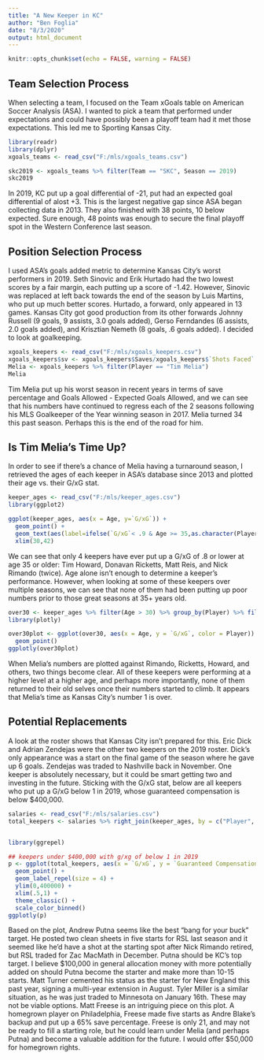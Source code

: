 ---
title: "A New Keeper in KC"
author: "Ben Foglia"
date: "8/3/2020"
output: html_document
---

```{r setup, include=FALSE}
knitr::opts_chunk$set(echo = FALSE, warning = FALSE)
```
  
## Team Selection Process

  When selecting a team, I focused on the Team xGoals table on American Soccer Analysis (ASA). I wanted to pick a team that performed under expectations and could have possibly been a playoff team had it met those expectations. This led me to Sporting Kansas City. 
```{r}
library(readr)
library(dplyr)
xgoals_teams <- read_csv("F:/mls/xgoals_teams.csv")

skc2019 <- xgoals_teams %>% filter(Team == "SKC", Season == 2019)
skc2019
```

  In 2019, KC put up a goal differential of -21, put had an expected goal differential of alost +3. This is the largest negative gap since ASA began collecting data in 2013. They also finished with 38 points, 10 below expected. Sure enough, 48 points was enough to secure the final playoff spot in the Western Conference last season.
  
## Position Selection Process

  I used ASA's goals added metric to determine Kansas City's worst performers in 2019. Seth Sinovic and Erik Hurtado had the two lowest scores by a fair margin, each putting up a score of -1.42. However, Sinovic was replaced at left back towards the end of the season by Luis Martins, who put up much better scores. Hurtado, a forward, only appeared in 13 games. Kansas City got good production from its other forwards Johnny Russell (9 goals, 9 assists, 3.0 goals added), Gerso Ferndandes (6 assists, 2.0 goals added), and Krisztian Nemeth (8 goals, .6 goals added).
  I decided to look at goalkeeping.
```{r}
xgoals_keepers <- read_csv("F:/mls/xgoals_keepers.csv")
xgoals_keepers$sv <- xgoals_keepers$Saves/xgoals_keepers$`Shots Faced`
Melia <- xgoals_keepers %>% filter(Player == "Tim Melia")
Melia
```

  Tim Melia put up his worst season in recent years in terms of save percentage and Goals Allowed - Expected Goals Allowed, and we can see that his numbers have continued to regress each of the 2 seasons following his MLS Goalkeeper of the Year winning season in 2017. Melia turned 34 this past season. Perhaps this is the end of the road for him.
  
## Is Tim Melia's Time Up?

  In order to see if there's a chance of Melia having a turnaround season, I retrieved the ages of each keeper in ASA's database since 2013 and plotted their age vs. their G/xG stat.
  
```{r}
keeper_ages <- read_csv("F:/mls/keeper_ages.csv")
library(ggplot2)

ggplot(keeper_ages, aes(x = Age, y=`G/xG`)) +
  geom_point() +
  geom_text(aes(label=ifelse(`G/xG`< .9 & Age >= 35,as.character(Player),'')),hjust=0,vjust=0) +
  xlim(30,42)

```

  We can see that only 4 keepers have ever put up a G/xG of .8 or lower at age 35 or older: Tim Howard, Donavan Ricketts, Matt Reis, and Nick Rimando (twice).
  Age alone isn't enough to determine a keeper's performance. However, when looking at some of these keepers over multiple seasons, we can see that none of them had been putting up poor numbers prior to those great seasons at 35+ years old.
```{r}
over30 <- keeper_ages %>% filter(Age > 30) %>% group_by(Player) %>% filter(n()>1)
library(plotly)

over30plot <- ggplot(over30, aes(x = Age, y = `G/xG`, color = Player)) +
  geom_point()
ggplotly(over30plot)

```
  
  When Melia's numbers are plotted against Rimando, Ricketts, Howard, and others, two things become clear. All of these keepers were performing at a higher level at a higher age, and perhaps more importantly, none of them returned to their old selves once their numbers started to climb. It appears that Melia's time as Kansas City's number 1 is over.
  
## Potential Replacements
  
  A look at the roster shows that Kansas City isn't prepared for this. Eric Dick and Adrian Zendejas were the other two keepers on the 2019 roster. Dick's only appearance was a start on the final game of the season where he gave up 6 goals. Zendejas was traded to Nashville back in November. One keeper is absolutely necessary, but it could be smart getting two and investing in the future. Sticking with the G/xG stat, below are all keepers who put up a G/xG below 1 in 2019, whose guaranteed compensation is below $400,000.

```{r}
salaries <- read_csv("F:/mls/salaries.csv")
total_keepers <- salaries %>% right_join(keeper_ages, by = c("Player", "Season", "Team"))


library(ggrepel)

## keepers under $400,000 with g/xg of below 1 in 2019
p <- ggplot(total_keepers, aes(x = `G/xG`, y = `Guaranteed Compensation`, label = Player, color = Age)) +
  geom_point() +
  geom_label_repel(size = 4) +
  ylim(0,400000) +
  xlim(.5,1) +
  theme_classic() +
  scale_color_binned()
ggplotly(p)

```

  Based on the plot, Andrew Putna seems like the best "bang for your buck" target. He posted two clean sheets in five starts for RSL last season and it seemed like he'd have a shot at the starting spot after Nick Rimando retired, but RSL traded for Zac MacMath in December. Putna should be KC's top target. I believe $100,000 in general allocation money with more potentially added on should Putna become the starter and make more than 10-15 starts.
  Matt Turner cemented his status as the starter for New England this past year, signing a multi-year extension in August. Tyler Miller is a similar situation, as he was just traded to Minnesota on January 16th. These may not be viable options.
  Matt Freese is an intriguing piece on this plot. A homegrown player on Philadelphia, Freese made five starts as Andre Blake's backup and put up a 65% save percentage. Freese is only 21, and may not be ready to fill a starting role, but he could learn under Melia (and perhaps Putna) and become a valuable addition for the future. I would offer $50,000 for homegrown rights. 
